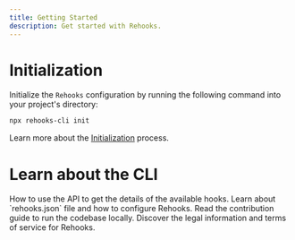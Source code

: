 ```yaml
---
title: Getting Started
description: Get started with Rehooks.
---
```



<Steps>

<Step>

# Initialization

Initialize the `Rehooks` configuration by running the following command into your project's directory:

```bash title="Terminal"
npx rehooks-cli init
```

Learn more about the [Initialization](/docs/getting-started/initialization) process.

</Step>

<Step>

# Learn about the CLI

<Cards>
  <Card title="API" href="/docs/api">
    How to use the API to get the details of the available hooks.
  </Card>
  <Card title="Configuration" href="/docs/getting-started/configuration">
    Learn about `rehooks.json` file and how to configure Rehooks.
  </Card>
  <Card title="Contribution" href="/docs/contributing">
    Read the contribution guide to run the codebase locally.
  </Card>
  <Card title="Legal" href="/docs/legal">
    Discover the legal information and terms of service for Rehooks.
  </Card>
</Cards>

</Step>

</Steps>
